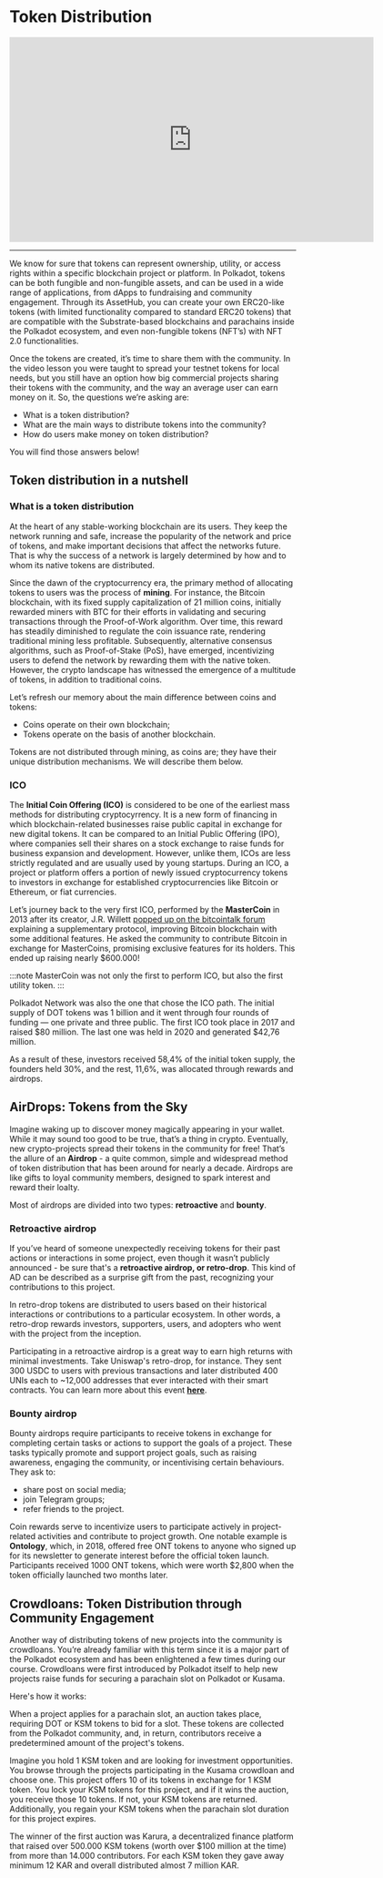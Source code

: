 # Token Distribution

<center>
<iframe width="640" height="360"
    src="https://www.youtube.com/embed/q-6Xj2k5JSw?fs=2&autoplay=0" frameborder="0"
    allow="fullscreen; accelerometer; autoplay; clipboard-write; encrypted-media; gyroscope; picture-in-picture" allowfullscreen></iframe>
</center>
<hr/>


We know for sure that tokens can represent ownership, utility, or access rights within a specific blockchain project or platform. In Polkadot, tokens can be both fungible and non-fungible assets, and can be used in a wide range of applications, from dApps to fundraising and community engagement. Through its AssetHub, you can create your own ERC20-like tokens (with limited functionality compared to standard ERC20 tokens) that are compatible with the Substrate-based blockchains and parachains inside the Polkadot ecosystem, and even non-fungible tokens (NFT’s) with NFT 2.0 functionalities.

Once the tokens are created, it’s time to share them with the community. In the video lesson you were taught to spread your testnet tokens for local needs, but you still have an option how big commercial projects sharing their tokens with the community, and the way an average user can earn money on it. So, the questions we’re asking are:

- What is a token distribution?
- What are the main ways to distribute tokens into the community?
- How do users make money on token distribution?

You will find those answers below!

## **Token distribution in a nutshell**

### What is a token distribution

At the heart of any stable-working blockchain are its users. They keep the network running and safe, increase the popularity of the network and price of tokens, and make important decisions that affect the networks future. That is why the success of a network is largely determined by how and to whom its native tokens are distributed.

Since the dawn of the cryptocurrency era, the primary method of allocating tokens to users was the process of **mining**. For instance, the Bitcoin blockchain, with its fixed supply capitalization of 21 million coins, initially rewarded miners with BTC for their efforts in validating and securing transactions through the Proof-of-Work algorithm. Over time, this reward has steadily diminished to regulate the coin issuance rate, rendering traditional mining less profitable. Subsequently, alternative consensus algorithms, such as Proof-of-Stake (PoS), have emerged, incentivizing users to defend the network by rewarding them with the native token. However, the crypto landscape has witnessed the emergence of a multitude of tokens, in addition to traditional coins.

Let’s refresh our memory about the main difference between coins and tokens:

- Coins operate on their own blockchain;
- Tokens operate on the basis of another blockchain.

Tokens are not distributed through mining, as coins are; they have their unique distribution mechanisms. We will describe them below.

### ICO

The **Initial Coin Offering (ICO)** is considered to be one of the earliest mass methods for distributing cryptocyrrency. It is a new form of financing in which blockchain-related businesses raise public capital in exchange for new digital tokens. It can be compared to an Initial Public Offering (IPO), where companies sell their shares on a stock exchange to raise funds for business expansion and development. However, unlike them, ICOs are less strictly regulated and are usually used by young startups. During an ICO, a project or platform offers a portion of newly issued cryptocurrency tokens to investors in exchange for established cryptocurrencies like Bitcoin or Ethereum, or fiat currencies.

Let’s journey back to the very first ICO, performed by the **MasterCoin** in 2013 after its creator, J.R. Willett [popped up on the bitcointalk forum](https://bitcointalk.org/index.php?topic=265488.0) explaining a supplementary protocol, improving Bitcoin blockchain with some additional features. He asked the community to contribute Bitcoin in exchange for MasterCoins, promising exclusive features for its holders. This ended up raising nearly $600.000!


:::note
 MasterCoin was not only the first to perform ICO, but also the first utility token.
:::

Polkadot Network was also the one that chose the ICO path. The initial supply of DOT tokens was 1 billion and it went through four rounds of funding — one private and three public. The first ICO took place in 2017 and raised $80 million. The last one was held in 2020 and generated $42,76 million.

As a result of these, investors received 58,4% of the initial token supply, the founders held 30%, and the rest, 11,6%, was allocated through rewards and airdrops.

## **AirDrops: Tokens from the Sky**

Imagine waking up to discover money magically appearing in your wallet. While it may sound too good to be true, that’s a thing in crypto. Eventually, new crypto-projects spread their tokens in the community for free! That’s the allure of an **Airdrop** - a quite common, simple and widespread method of token distribution that has been around for nearly a decade. Airdrops are like gifts to loyal community members, designed to spark interest and reward their loalty.

Most of airdrops are divided into two types: **retroactive** and **bounty**.

### Retroactive airdrop

If you’ve heard of someone unexpectedly receiving tokens for their past actions or interactions in some project, even though it wasn’t publicly announced - be sure that's a **retroactive airdrop, or retro-drop**. This kind of AD can be described as a surprise gift from the past, recognizing your contributions to this project.

In retro-drop tokens are distributed to users based on their historical interactions or contributions to a particular ecosystem. In other words, a retro-drop rewards investors, supporters, users, and adopters who went with the project from the inception.

Participating in a retroactive airdrop is a great way to earn high returns with minimal investments. Take Uniswap's retro-drop, for instance. They sent 300 USDC to users with previous transactions and later distributed 400 UNIs each to ~12,000 addresses that ever interacted with their smart contracts. You can learn more about this event **[here](https://airdrops.io/uniswap/)**.

### Bounty airdrop

Bounty airdrops require participants to receive tokens in exchange for completing certain tasks or actions to support the goals of a project. These tasks typically promote and support project goals, such as raising awareness, engaging the community, or incentivising certain behaviours. They ask to:

- share post on social media;
- join Telegram groups;
- refer friends to the project.

Coin rewards serve to incentivize users to participate actively in project-related activities and contribute to project growth. One notable example is **Ontology**, which, in 2018, offered free ONT tokens to anyone who signed up for its newsletter to generate interest before the official token launch. Participants received 1000 ONT tokens, which were worth $2,800 when the token officially launched two months later.

## **Crowdloans: Token Distribution through Community Engagement**

Another way of distributing tokens of new projects into the community is crowdloans. You’re already familiar with this term since it is a major part of the Polkadot ecosystem and has been enlightened a few times during our course. Crowdloans were first introduced by Polkadot itself to help new projects raise funds for securing a parachain slot on Polkadot or Kusama.

Here's how it works:

When a project applies for a parachain slot, an auction takes place, requiring DOT or KSM tokens to bid for a slot. These tokens are collected from the Polkadot community, and, in return, contributors receive a predetermined amount of the project's tokens.

Imagine you hold 1 KSM token and are looking for investment opportunities. You browse through the projects participating in the Kusama crowdloan and choose one. This project offers 10 of its tokens in exchange for 1 KSM token. You lock your KSM tokens for this project, and if it wins the auction, you receive those 10 tokens. If not, your KSM tokens are returned. Additionally, you regain your KSM tokens when the parachain slot duration for this project expires.

The winner of the first auction was Karura, a decentralized finance platform that raised over 500.000 KSM tokens (worth over $100 million at the time) from more than 14.000 contributors. For each KSM token they gave away minimum 12 KAR and overall distributed almost 7 million KAR.
